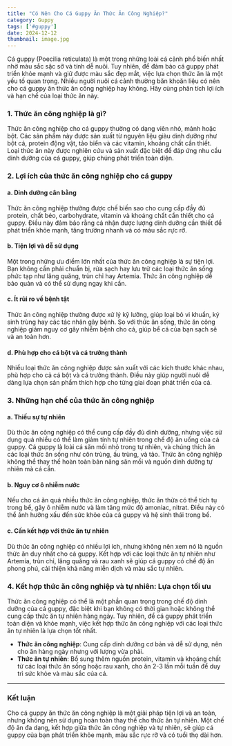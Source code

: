```yaml
---
title: "Có Nên Cho Cá Guppy Ăn Thức Ăn Công Nghiệp?"
category: Guppy
tags: ['#guppy']
date: 2024-12-12
thumbnail: image.jpg
---
```


Cá guppy (Poecilia reticulata) là một trong những loài cá cảnh phổ biến nhất nhờ màu sắc sặc sỡ và tính dễ nuôi. Tuy nhiên, để đảm bảo cá guppy phát triển khỏe mạnh và giữ được màu sắc đẹp mắt, việc lựa chọn thức ăn là một yếu tố quan trọng. Nhiều người nuôi cá cảnh thường băn khoăn liệu có nên cho cá guppy ăn thức ăn công nghiệp hay không. Hãy cùng phân tích lợi ích và hạn chế của loại thức ăn này.

### 1. **Thức ăn công nghiệp là gì?**

Thức ăn công nghiệp cho cá guppy thường có dạng viên nhỏ, mảnh hoặc bột. Các sản phẩm này được sản xuất từ nguyên liệu giàu dinh dưỡng như bột cá, protein động vật, tảo biển và các vitamin, khoáng chất cần thiết. Loại thức ăn này được nghiên cứu và sản xuất đặc biệt để đáp ứng nhu cầu dinh dưỡng của cá guppy, giúp chúng phát triển toàn diện.

### 2. **Lợi ích của thức ăn công nghiệp cho cá guppy**

#### **a. Dinh dưỡng cân bằng**

Thức ăn công nghiệp thường được chế biến sao cho cung cấp đầy đủ protein, chất béo, carbohydrate, vitamin và khoáng chất cần thiết cho cá guppy. Điều này đảm bảo rằng cá nhận được lượng dinh dưỡng cần thiết để phát triển khỏe mạnh, tăng trưởng nhanh và có màu sắc rực rỡ.

#### **b. Tiện lợi và dễ sử dụng**

Một trong những ưu điểm lớn nhất của thức ăn công nghiệp là sự tiện lợi. Bạn không cần phải chuẩn bị, rửa sạch hay lưu trữ các loại thức ăn sống phức tạp như lăng quăng, trùn chỉ hay Artemia. Thức ăn công nghiệp dễ bảo quản và có thể sử dụng ngay khi cần.

#### **c. Ít rủi ro về bệnh tật**

Thức ăn công nghiệp thường được xử lý kỹ lưỡng, giúp loại bỏ vi khuẩn, ký sinh trùng hay các tác nhân gây bệnh. So với thức ăn sống, thức ăn công nghiệp giảm nguy cơ gây nhiễm bệnh cho cá, giúp bể cá của bạn sạch sẽ và an toàn hơn.

#### **d. Phù hợp cho cá bột và cá trưởng thành**

Nhiều loại thức ăn công nghiệp được sản xuất với các kích thước khác nhau, phù hợp cho cả cá bột và cá trưởng thành. Điều này giúp người nuôi dễ dàng lựa chọn sản phẩm thích hợp cho từng giai đoạn phát triển của cá.

### 3. **Những hạn chế của thức ăn công nghiệp**

#### **a. Thiếu sự tự nhiên**

Dù thức ăn công nghiệp có thể cung cấp đầy đủ dinh dưỡng, nhưng việc sử dụng quá nhiều có thể làm giảm tính tự nhiên trong chế độ ăn uống của cá guppy. Cá guppy là loài cá săn mồi nhỏ trong tự nhiên, và chúng thích ăn các loại thức ăn sống như côn trùng, ấu trùng, và tảo. Thức ăn công nghiệp không thể thay thế hoàn toàn bản năng săn mồi và nguồn dinh dưỡng tự nhiên mà cá cần.

#### **b. Nguy cơ ô nhiễm nước**

Nếu cho cá ăn quá nhiều thức ăn công nghiệp, thức ăn thừa có thể tích tụ trong bể, gây ô nhiễm nước và làm tăng mức độ amoniac, nitrat. Điều này có thể ảnh hưởng xấu đến sức khỏe của cá guppy và hệ sinh thái trong bể.

#### **c. Cần kết hợp với thức ăn tự nhiên**

Dù thức ăn công nghiệp có nhiều lợi ích, nhưng không nên xem nó là nguồn thức ăn duy nhất cho cá guppy. Kết hợp với các loại thức ăn tự nhiên như Artemia, trùn chỉ, lăng quăng và rau xanh sẽ giúp cá guppy có chế độ ăn phong phú, cải thiện khả năng miễn dịch và màu sắc tự nhiên.

### 4. **Kết hợp thức ăn công nghiệp và tự nhiên: Lựa chọn tối ưu**

Thức ăn công nghiệp có thể là một phần quan trọng trong chế độ dinh dưỡng của cá guppy, đặc biệt khi bạn không có thời gian hoặc không thể cung cấp thức ăn tự nhiên hàng ngày. Tuy nhiên, để cá guppy phát triển toàn diện và khỏe mạnh, việc kết hợp thức ăn công nghiệp với các loại thức ăn tự nhiên là lựa chọn tốt nhất.

- **Thức ăn công nghiệp**: Cung cấp dinh dưỡng cơ bản và dễ sử dụng, nên cho ăn hàng ngày nhưng với lượng vừa phải.
- **Thức ăn tự nhiên**: Bổ sung thêm nguồn protein, vitamin và khoáng chất từ các loại thức ăn sống hoặc rau xanh, cho ăn 2-3 lần mỗi tuần để duy trì sức khỏe và màu sắc của cá.

---

### Kết luận

Cho cá guppy ăn thức ăn công nghiệp là một giải pháp tiện lợi và an toàn, nhưng không nên sử dụng hoàn toàn thay thế cho thức ăn tự nhiên. Một chế độ ăn đa dạng, kết hợp giữa thức ăn công nghiệp và tự nhiên, sẽ giúp cá guppy của bạn phát triển khỏe mạnh, màu sắc rực rỡ và có tuổi thọ dài hơn.